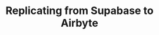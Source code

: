 ---
id: 'replication-airbyte'
title: 'Replicating from Supabase to Airbyte'
description: 'How to set up Logical Replication with Airbyte'
sidebar_label: 'Replicating to Airbyte'
---